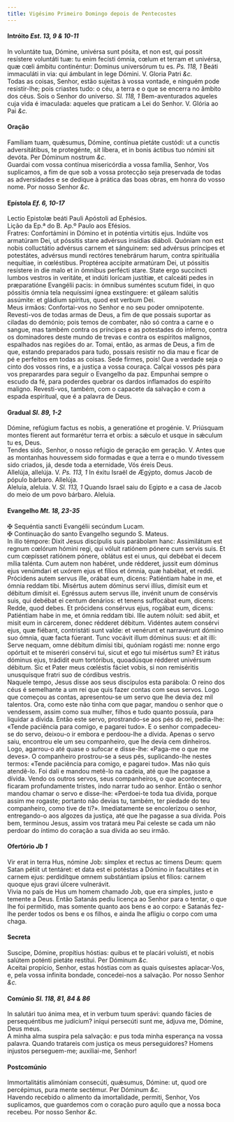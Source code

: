 ```yaml
---
title: Vigésimo Primeiro Domingo depois de Pentecostes
---
```



<h4 class="text-center">Intróito <em>Est. 13, 9 & 10-11</em></h4>
<div class="container-fluid">
<div class="row">
<div class="col-6 dropcaps text-justify">
In voluntáte tua, Dómine, univérsa sunt pósita, et non est, qui possit resístere voluntáti tuæ: tu enim fecísti ómnia, cœlum et terram et univérsa, quæ cœli ámbitu continéntur: Dominus universórum tu es. <em>Ps. 118, 1</em> Beáti immaculáti in via: qui ámbulant in lege Dómini.
V. Gloria Patri <em>&c.</em>
</div>
<div class="col-6 dropcaps text-justify">
Todas as coisas, Senhor, estão sujeitas à vossa vontade, e ninguém pode resistir-lhe; pois criastes tudo: o céu, a terra e o que se encerra no âmbito dos céus. Sois o Senhor do universo. <em>Sl. 118, 1</em> Bem-aventurados aqueles cuja vida é imaculada: aqueles que praticam a Lei do Senhor.
V. Glória ao Pai <em>&c.</em>
</div>
</div>
</div>

<h4 class="text-center">Oração</h4>
<div class="container-fluid">
<div class="row">
<div class="col-6 dropcaps text-justify">
Famíliam tuam, quǽsumus, Dómine, contínua pietáte custódi: ut a cunctis adversitátibus, te protegénte, sit líbera, et in bonis áctibus tuo nómini sit devóta. Per Dóminum nostrum <em>&c.</em>
</div>
<div class="col-6 dropcaps text-justify">
Guardai com vossa contínua misericórdia a vossa família, Senhor, Vos suplicamos, a fim de que sob a vossa protecção seja preservada de todas as adversidades e se dedique à prática das boas obras, em honra do vosso nome. Por nosso Senhor <em>&c.</em>
</div>
</div>
</div>

<h4 class="text-center">Epístola <em>Ef. 6, 10-17</em></h4>
<div class="container-fluid">
<div class="row">
<div class="col-6 text-justify">
Lectio Epistolæ beáti Pauli Apóstoli ad Ephésios.
</div>
<div class="col-6 text-justify">
Lição da Ep.ª do B. Ap.º Paulo aos Efésios.
</div>
<div class="col-6 dropcaps text-justify">
Fratres: Confortámini in Dómino et in poténtia virtútis ejus. Indúite vos armatúram Dei, ut póssitis stare advérsus insídias diáboli. Quóniam non est nobis colluctátio advérsus carnem et sánguinem: sed advérsus príncipes et potestátes, advérsus mundi rectóres tenebrárum harum, contra spirituália nequítiae, in cœléstibus. Proptérea accípite armatúram Dei, ut póssitis resístere in die malo et in ómnibus perfécti stare. State ergo succíncti lumbos vestros in veritáte, et indúti lorícam justítiæ, et calceáti pedes in præparatióne Evangélii pacis: in ómnibus suméntes scutum fídei, in quo póssitis ómnia tela nequíssimi ígnea exstínguere: et gáleam salútis assúmite: et gládium spíritus, quod est verbum Dei.
</div>
<div class="col-6 dropcaps text-justify">
Meus irmãos: Confortai-vos no Senhor e no seu poder omnipotente. Revesti-vos de todas armas de Deus, a fim de que possais suportar as ciladas do demónio; pois temos de combater, não só contra a carne e o sangue, mas também contra os príncipes e as potestades do inferno, contra os dominadores deste mundo de trevas e contra os espíritos malignos, espalhados nas regiões do ar. Tomai, então, as armas de Deus, a fim de que, estando preparados para tudo, possais resistir no dia mau e ficar de pé e perfeitos em todas as coisas. Sede firmes, pois! Que a verdade seja o cinto dos vossos rins, e a justiça a vossa couraça. Calçai vossos pés para vos preparardes para seguir o Evangelho da paz. Empunhai sempre o escudo da fé, para poderdes quebrar os dardos inflamados do espírito maligno. Revesti-vos, também, com o capacete da salvação e com a espada espiritual, que é a palavra de Deus.
</div>
</div>
</div>

<h4 class="text-center">Gradual <em>Sl. 89, 1-2</em></h4>
<div class="container-fluid">
<div class="row">
<div class="col-6 dropcaps text-justify">
Dómine, refúgium factus es nobis, a generatióne et progénie. V. Priúsquam montes fíerent aut formarétur terra et orbis: a sǽculo et usque in sǽculum tu es, Deus.
</div>
<div class="col-6 dropcaps text-justify">
Tendes sido, Senhor, o nosso refúgio de geração em geração. V. Antes que as montanhas houvessem sido formadas e que a terra e o mundo tivessem sido criados, já, desde toda a eternidade, Vós éreis Deus.
</div>
<div class="col-6 text-justify">
Allelúja, allelúja. V. <em>Ps. 113, 1</em> In éxitu Israël de Ægýpto, domus Jacob de pópulo bárbaro. Allelúja.
</div>
<div class="col-6 text-justify">
Aleluia, aleluia. V. <em>Sl. 113, 1</em> Quando Israel saiu do Egipto e a casa de Jacob do meio de um povo bárbaro. Aleluia.
</div>
</div>
</div>

<h4 class="text-center">Evangelho <em>Mt. 18, 23-35</em></h4>
<div class="container-fluid">
<div class="row">
<div class="col-6 text-justify">
<span class="text-danger">&#10016;</span> Sequéntia sancti Evangélii secúndum Lucam.
</div>
<div class="col-6 text-justify">
<span class="text-danger">&#10016;</span> Continuação do santo Evangelho segundo S. Mateus.
</div>
<div class="col-6 dropcaps text-justify">
In illo témpore: Dixit Jesus discípulis suis parábolam hanc: Assimilátum est regnum cœlórum hómini regi, qui vóluit ratiónem pónere cum servis suis. Et cum cœpísset ratiónem pónere, oblátus est ei unus, qui debébat ei decem mília talénta. Cum autem non habéret, unde rédderet, jussit eum dóminus ejus venúmdari et uxórem ejus et fílios et ómnia, quæ habébat, et reddi. Prócidens autem servus ille, orábat eum, dicens: Patiéntiam habe in me, et ómnia reddam tibi. Misértus autem dóminus servi illíus, dimísit eum et débitum dimísit ei. Egréssus autem servus ille, invénit unum de consérvis suis, qui debébat ei centum denários: et tenens suffocábat eum, dicens: Redde, quod debes. Et prócidens consérvus ejus, rogábat eum, dicens: Patiéntiam habe in me, et ómnia reddam tibi. Ille autem nóluit: sed ábiit, et misit eum in cárcerem, donec rédderet débitum. Vidéntes autem consérvi ejus, quæ fiébant, contristáti sunt valde: et venérunt et narravérunt dómino suo ómnia, quæ facta fúerant. Tunc vocávit illum dóminus suus: et ait illi: Serve nequam, omne débitum dimísi tibi, quóniam rogásti me: nonne ergo opórtuit et te miseréri consérvi tui, sicut et ego tui misértus sum? Et irátus dóminus ejus, trádidit eum tortóribus, quoadúsque rédderet univérsum débitum. Sic et Pater meus cœléstis fáciet vobis, si non remiséritis unusquísque fratri suo de córdibus vestris.
</div>
<div class="col-6 dropcaps text-justify">
Naquele tempo, Jesus disse aos seus discípulos esta parábola: O reino dos céus é semelhante a um rei que quis fazer contas com seus servos. Logo que começou as contas, apresentou-se um servo que lhe devia dez mil talentos. Ora, como este não tinha com que pagar, mandou o senhor que o vendessem, assim como sua mulher, filhos e tudo quanto possuía, para liquidar a dívida. Então este servo, prostrando-se aos pés do rei, pedia-lhe: «Tende paciência para comigo, e pagarei tudo». E o senhor compadeceu-se do servo, deixou-o ir embora e perdoou-lhe a dívida. Apenas o servo saiu, encontrou ele um seu companheiro, que lhe devia cem dinheiros. Logo, agarrou-o até quase o sufocar e disse-lhe: «Paga-me o que me deves». O companheiro prostrou-se a seus pés, suplicando-lhe nestes termos: «Tende paciência para comigo, e pagarei tudo». Mas não quis atendê-lo. Foi dali e mandou metê-lo na cadeia, até que lhe pagasse a dívida. Vendo os outros servos, seus companheiros, o que acontecera, ficaram profundamente tristes, indo narrar tudo ao senhor. Então o senhor mandou chamar o servo e disse-lhe: «Perdoei-te toda tua dívida, porque assim me rogaste; portanto não devias tu, também, ter piedade do teu companheiro, como tive de ti?». Imediatamente se encolerizou o senhor, entregando-o aos algozes da justiça, até que lhe pagasse a sua dívida. Pois bem, terminou Jesus, assim vos tratará meu Pai celeste se cada um não perdoar do íntimo do coração a sua dívida ao seu irmão.
</div>
</div>
</div>

<h4 class="text-center">Ofertório <em>Jb 1</em></h4>
<div class="container-fluid">
<div class="row">
<div class="col-6 dropcaps text-justify">
Vir erat in terra Hus, nómine Job: simplex et rectus ac timens Deum: quem Satan pétiit ut tentáret: et data est ei potéstas a Dómino in facultátes et in carnem ejus: perdidítque omnem substántiam ipsíus et fílios: carnem quoque ejus gravi úlcere vulnerávit.
</div>
<div class="col-6 dropcaps text-justify">
Vivia no país de Hus um homem chamado Job, que era simples, justo e temente a Deus. Então Satanás pediu licença ao Senhor para o tentar, o que lhe foi permitido, mas somente quanto aos bens e ao corpo: e Satanás fez-lhe perder todos os bens e os filhos, e ainda lhe afligiu o corpo com uma chaga.
</div>
</div>
</div>

<h4 class="text-center">Secreta</h4>
<div class="container-fluid">
<div class="row">
<div class="col-6 dropcaps text-justify">
Suscipe, Dómine, propítius hóstias: quibus et te placári voluísti, et nobis salútem poténti pietáte restítui. Per Dóminum <em>&c.</em>
</div>
<div class="col-6 dropcaps text-justify">
Aceitai propício, Senhor, estas hóstias com as quais quisestes aplacar-Vos, e, pela vossa infinita bondade, concedei-nos a salvação. Por nosso Senhor <em>&c.</em>
</div>
</div>
</div>

<h4 class="text-center">Comúnio <em>Sl. 118, 81, 84 & 86</em></h4>
<div class="container-fluid">
<div class="row">
<div class="col-6 dropcaps text-justify">
In salutári tuo ánima mea, et in verbum tuum sperávi: quando fácies de persequéntibus me judícium? iníqui persecúti sunt me, ádjuva me, Dómine, Deus meus.
</div>
<div class="col-6 dropcaps text-justify">
A minha alma suspira pela salvação: e pus toda minha esperança na vossa palavra. Quando tratareis com justiça os meus perseguidores? Homens injustos perseguem-me; auxiliai-me, Senhor!
</div>
</div>
</div>

<h4 class="text-center">Postcomúnio</h4>
<div class="container-fluid">
<div class="row">
<div class="col-6 dropcaps text-justify">
Immortalitátis alimóniam consecúti, quǽsumus, Dómine: ut, quod ore percépimus, pura mente sectémur. Per Dóminum <em>&c.</em>
</div>
<div class="col-6 dropcaps text-justify">
Havendo recebido o alimento da imortalidade, permiti, Senhor, Vos suplicamos, que guardemos com o coração puro aquilo que a nossa boca recebeu. Por nosso Senhor <em>&c.</em>
</div>
</div>
</div>
